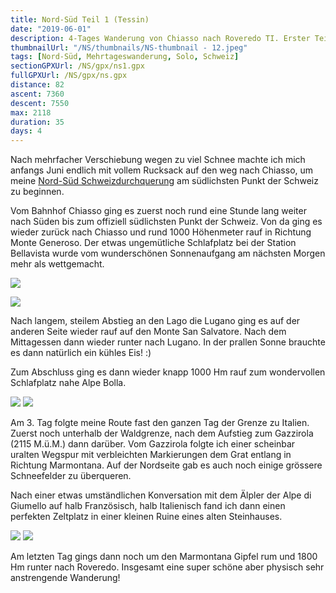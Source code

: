 ```yaml
---
title: Nord-Süd Teil 1 (Tessin)
date: "2019-06-01"
description: 4-Tages Wanderung von Chiasso nach Roveredo TI. Erster Teil meiner CH-Durchquerung.
thumbnailUrl: "/NS/thumbnails/NS-thumbnail - 12.jpeg"
tags: [Nord-Süd, Mehrtageswanderung, Solo, Schweiz]
sectionGPXUrl: /NS/gpx/ns1.gpx
fullGPXUrl: /NS/gpx/ns.gpx
distance: 82
ascent: 7360
descent: 7550
max: 2118
duration: 35
days: 4
---
```


Nach mehrfacher Verschiebung wegen zu viel Schnee machte ich mich anfangs Juni endlich mit vollem Rucksack auf den weg nach Chiasso, um meine <a href="/wanderungen#ns">Nord-Süd Schweizdurchquerung</a> am südlichsten Punkt der Schweiz zu beginnen.

Vom Bahnhof Chiasso ging es zuerst noch rund eine Stunde lang weiter nach Süden bis zum offiziell südlichsten Punkt der Schweiz.
Von da ging es wieder zurück nach Chiasso und rund 1000 Höhenmeter rauf in Richtung Monte Generoso. Der etwas ungemütliche Schlafplatz bei der Station Bellavista wurde vom wunderschönen Sonnenaufgang am nächsten Morgen mehr als wettgemacht.

<Img
	src="/NS/1.jpeg"
	d="Grenzstein und Infotafel am südlichsten Punkt der Schweiz nahe Chiasso"
/>

<Img src="/NS/5.jpeg" d="Sonnenaufgang nahe Bellavista" />

Nach langem, steilem Abstieg an den Lago die Lugano ging es auf der anderen Seite wieder rauf auf den Monte San Salvatore. Nach dem Mittagessen dann wieder runter nach Lugano. In der prallen Sonne brauchte es dann natürlich ein kühles Eis! :)

Zum Abschluss ging es dann wieder knapp 1000 Hm rauf zum wondervollen Schlafplatz nahe Alpe Bolla.

<Img
	src="/NS/12.jpeg"
	d="Blick vom Monte San Salvatore zurück zum Monte Generoso (oben links)"
/>
<Img
	src="/NS/13.jpeg"
	d="Luganos Uferpromenade mit dem Monte Boglia im Hintergrund"
/>

Am 3. Tag folgte meine Route fast den ganzen Tag der Grenze zu Italien. Zuerst noch unterhalb der Waldgrenze, nach dem Aufstieg zum Gazzirola (2115 M.ü.M.) dann darüber. Vom Gazzirola folgte ich einer scheinbar uralten Wegspur mit verbleichten Markierungen dem Grat entlang in Richtung Marmontana. Auf der Nordseite gab es auch noch einige grössere Schneefelder zu überqueren.

Nach einer etwas umständlichen Konversation mit dem Älpler der Alpe di Giumello auf halb Französisch, halb Italienisch fand ich dann einen perfekten Zeltplatz in einer kleinen Ruine eines alten Steinhauses.

<Img
	src="/NS/18.jpeg"
	d="Aussicht von der Schweizerisch-Italienischen Grenze"
/>
<Img
	src="/NS/22.jpeg"
	d="Schnee-Übereste auf der Nordseite des Monte Stabiello"
/>

Am letzten Tag gings dann noch um den Marmontana Gipfel rum und 1800 Hm runter nach Roveredo. Insgesamt eine super schöne aber physisch sehr anstrengende Wanderung!

